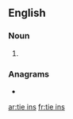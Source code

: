{{also|tie-ins}}
==English==

===Noun===
{{head|en|noun plural form}}

# {{plural of|tie in|lang=en}}

===Anagrams===
* {{l|en|seniti}}

[[ar:tie ins]]
[[fr:tie ins]]